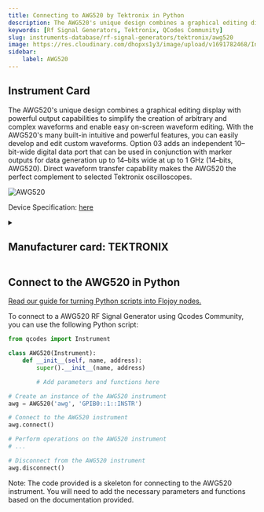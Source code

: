 ```yaml
---
title: Connecting to AWG520 by Tektronix in Python
description: The AWG520's unique design combines a graphical editing display with powerful output capabilities to simplify the creation of arbitrary and complex waveforms and enable easy on-screen waveform editing. With the AWG520's many built-in intuitive and powerful features, you can easily develop and edit custom waveforms. Option 03 adds an independent 10–bit-wide digital data port that can be used in conjunction with marker outputs for data generation up to 14–bits wide at up to 1 GHz (14–bits, AWG520). Direct waveform transfer capability makes the AWG520 the perfect complement to selected Tektronix oscilloscopes.
keywords: [Rf Signal Generators, Tektronix, QCodes Community] 
slug: instruments-database/rf-signal-generators/tektronix/awg520 
image: https://res.cloudinary.com/dhopxs1y3/image/upload/v1691782468/Instruments/RF%20Signal%20Generator/AWG520/AWG520.jpg
sidebar:
    label: AWG520 
---
```



## Instrument Card

The AWG520's unique design combines a graphical editing display with powerful output capabilities to simplify the creation of arbitrary and complex waveforms and enable easy on-screen waveform editing. With the AWG520's many built-in intuitive and powerful features, you can easily develop and edit custom waveforms. Option 03 adds an independent 10–bit-wide digital data port that can be used in conjunction with marker outputs for data generation up to 14–bits wide at up to 1 GHz (14–bits, AWG520). Direct waveform transfer capability makes the AWG520 the perfect complement to selected Tektronix oscilloscopes.

![AWG520](https://res.cloudinary.com/dhopxs1y3/image/upload/v1691782468/Instruments/RF%20Signal%20Generator/AWG520/AWG520.jpg)

Device Specification: [here](https://download.tek.com/datasheet/76W_11846_5_1.pdf)

<details style={{ marginTop: "15px"}}>
<summary><h2 style={{display:'inline'}}>Manufacturer card: TEKTRONIX</h2></summary>

![TEKTRONIX](https://res.cloudinary.com/dhopxs1y3/image/upload/v1692806108/Instruments/Vendor%20Logos/Tektronix.png)

Tektronix, Inc., historically widely known as Tek, is an American company best known for manufacturing test and measurement devices such as [oscilloscopes](https://en.wikipedia.org/wiki/Oscilloscope), [logic analyzers](https://en.wikipedia.org/wiki/Logic_analyzer), and video and mobile test protocol equipment.

- Headquarters: USA
- Yearly Revenue (millions, USD): 5800
- Vendor Website: [here](https://www.tek.com/en)

</details>


<FeaturedInstrumentVideo category="RF_SIGNAL_GENERATORS" />

## Connect to the AWG520 in Python

[Read our guide for turning Python scripts into Flojoy nodes.](https://docs.flojoy.ai/contribution/blocks/custom-flojoy-block/)



<Tabs>
<TabItem value="Flojoy" label="Flojoy" className="flojoy-instrument-tabs">

<SectionsCard category="RF_SIGNAL_GENERATORS" manufacturer="Tektronix"></SectionsCard>

</TabItem>
<TabItem value="QCodes Community" label="QCodes Community">

To connect to a AWG520 RF Signal Generator using Qcodes Community, you can use the following Python script:

```python
from qcodes import Instrument

class AWG520(Instrument):
    def __init__(self, name, address):
        super().__init__(name, address)

        # Add parameters and functions here

# Create an instance of the AWG520 instrument
awg = AWG520('awg', 'GPIB0::1::INSTR')

# Connect to the AWG520 instrument
awg.connect()

# Perform operations on the AWG520 instrument
# ...

# Disconnect from the AWG520 instrument
awg.disconnect()
```

Note: The code provided is a skeleton for connecting to the AWG520 instrument. You will need to add the necessary parameters and functions based on the documentation provided.

</TabItem>
</Tabs>